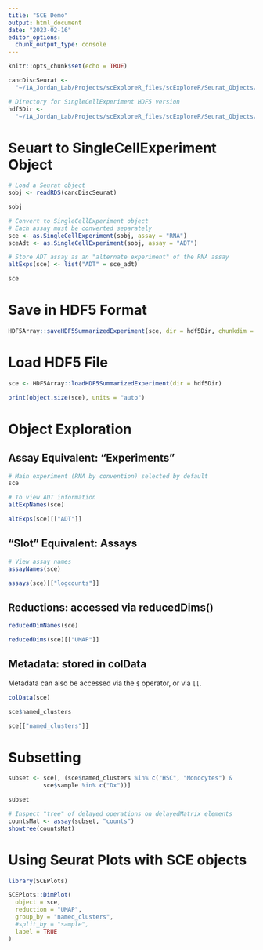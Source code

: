 ```yaml
---
title: "SCE Demo"
output: html_document
date: "2023-02-16"
editor_options: 
  chunk_output_type: console
---
```


```r
knitr::opts_chunk$set(echo = TRUE)
```

```r
cancDiscSeurat <- 
  "~/1A_Jordan_Lab/Projects/scExploreR_files/scExploreR/Seurat_Objects/Cancer_discovery_object/pei_cd_20221122.Rds"

# Directory for SingleCellExperiment HDF5 version 
hdf5Dir <-
  "~/1A_Jordan_Lab/Projects/scExploreR_files/scExploreR/Seurat_Objects/Cancer_discovery_object/sce_hdf5"
```


# Seuart to SingleCellExperiment Object

```r
# Load a Seurat object
sobj <- readRDS(cancDiscSeurat)

sobj

# Convert to SingleCellExperiment object 
# Each assay must be converted separately
sce <- as.SingleCellExperiment(sobj, assay = "RNA")
sceAdt <- as.SingleCellExperiment(sobj, assay = "ADT")

# Store ADT assay as an "alternate experiment" of the RNA assay
altExps(sce) <- list("ADT" = sce_adt)

sce
```

# Save in HDF5 Format

```r
HDF5Array::saveHDF5SummarizedExperiment(sce, dir = hdf5Dir, chunkdim = c(1000, 1000))
```

# Load HDF5 File

```r
sce <- HDF5Array::loadHDF5SummarizedExperiment(dir = hdf5Dir)

print(object.size(sce), units = "auto")
```

# Object Exploration
## Assay Equivalent: "Experiments"
```r
# Main experiment (RNA by convention) selected by default
sce

# To view ADT information
altExpNames(sce)

altExps(sce)[["ADT"]]
```

## "Slot" Equivalent: Assays

```r
# View assay names
assayNames(sce)

assays(sce)[["logcounts"]]
```

## Reductions: accessed via reducedDims()

```r
reducedDimNames(sce)

reducedDims(sce)[["UMAP"]]
```

## Metadata: stored in colData
Metadata can also be accessed via the `$` operator, or via `[[`.

```r
colData(sce)

sce$named_clusters

sce[["named_clusters"]]
```

# Subsetting

```r
subset <- sce[, (sce$named_clusters %in% c("HSC", "Monocytes") & 
          sce$sample %in% c("Dx"))]

subset

# Inspect "tree" of delayed operations on delayedMatrix elements
countsMat <- assay(subset, "counts")
showtree(countsMat)
```

# Using Seurat Plots with SCE objects

```r
library(SCEPlots)

SCEPlots::DimPlot(
  object = sce,
  reduction = "UMAP",
  group_by = "named_clusters",
  #split_by = "sample",
  label = TRUE
)
```

